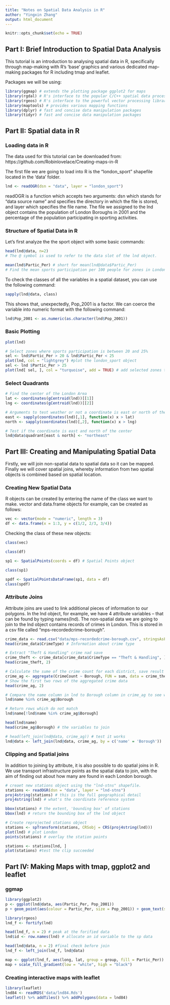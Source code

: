 ```yaml
---
title: "Notes on Spatial Data Analysis in R"
author: "Yingxin Zhang"
output: html_document
---
```


```r
knitr::opts_chunk$set(echo = TRUE)
```

## Part I: Brief Introduction to Spatial Data Analysis
This tutorial is an introduction to analysing spatial data in R, specifically through map-making with R's 'base' graphics and various dedicated map-making packages for R including tmap and leaflet. 

Packages we will be using: 
```r
library(ggmap) # extends the plotting package ggplot2 for maps
library(rgdal) # R's interface to the popular C/C++ spatial data processing library gdal
library(rgeos) # R's interface to the powerful vector processing library geos
library(maptools) # provides various mapping functions
library(dplyr) # fast and concise data manipulation packages
library(tidyr) # fast and concise data manipulation packages
```

## Part II: Spatial data in R

### Loading data in R
The data used for this tutorial can be downloaded from: https://github.com/Robinlovelace/Creating-maps-in-R

The first file we are going to load into R is the "london_sport" shapefile located in the 'data' folder.
```r
lnd <- readOGR(dsn = "data", layer = "london_sport")
```
readOGR is a function which accepts two arguments: dsn which stands for "data source name" and specifies the directory in which the file is stored, and layer which specifies the file name. The file we assigned to the lnd object contains the population of London Boroughs in 2001 and the percentage of the population participating in sporting activities.

### Structure of Spatial Data in R
Let's first analyze the the sport object with some basic commands:
```r
head(lnd@data, n=2)
# The @ symbol is used to refer to the data slot of the lnd object.
```
```r
mean(lnd$Partic_Per) # short for mean(lnd@data$Partic_Per)
# Find the mean sports participation per 100 people for zones in London
```
To check the classes of all the variables in a spatial dataset, you can use the following command: 
```r
sapply(lnd@data, class)
```
This shows that, unexpectedly, Pop_2001 is a factor. We can coerce the variable into numeric format with the following command:
```r
lnd$Pop_2001 <- as.numeric(as.character(lnd$Pop_2001))
```

### Basic Plotting
```r
plot(lnd)
```
```r
# Select zones where sports participation is between 20 and 25%
sel <- lnd$Partic_Per > 20 & lnd$Partic_Per < 25
plot(lnd, col = "lightgrey") #plot the london_sport object
sel <- lnd $Partic_Per > 25
plot(lnd[ sel, ], col = "turquoise", add = TRUE) # add selected zones to map
```
### Select Quadrants
```r
# Find the center of the London Area
lat <- coordinates(gCentroid(lnd))[[1]]
lng <- coordinates(gCentroid(lnd))[[2]]
```
```r
# Arguments to test weather or not a coordinate is east or north of the center 
east <- sapply(coordinates(lnd)[,1], function(x) x > lat)
north <- sapply(coordinates(lnd)[,2], function(x) x > lng)
```
```r
# Test if the coordinate is east and north of the center
lnd@data$quadrant[east & north] <- "northeast"
```

## Part III: Creating and Manipulating Spatial Data
Firstly, we will join non-spatial data to spatial data so it can be mapped. Finally we will cover spatial joins, whereby information from two spatial objects is combined based on spatial location.

### Creating New Spatial Data 
R objects can be created by entering the name of the class we want to make. vector and data.frame objects for example, can be created as follows:
```r
vec <- vector(mode = "numeric", length = 3)
df <- data.frame(x = 1:3, y = c(1/2, 2/3, 3/4))
```
Checking the class of these new objects:
```r
class(vec)
```
```r
class(df)
```
```r
sp1 <- SpatialPoints(coords = df) # Spatial Points object
```
```r
class(sp1)
```
```r
spdf <- SpatialPointsDataFrame(sp1, data = df)
class(spdf)
```
### Attribute Joins
Attribute joins are used to link additional pieces of information to our polygons. In the lnd object, for example, we have 4 attribute variables -- that can be found by typing names(lnd). The non-spatial data we are going to join to the lnd object contains records of crimes in London. This is stored in a csv file called "mps-recordedcrime-borough". 
```r
crime_data <- read.csv("data/mps-recordedcrime-borough.csv", stringsAsFactors = FALSE)
head(crime_data$CrimeType) # Information about crime type
```
```r
# Extract "Theft & Handling" crime nad save
crime_theft <- crime_data[crime_data$CrimeType == "Theft & Handling", ]
head(crime_theft, 2) 
```
```r
# Calculate the sume of the crime count for each district, save result
crime_ag <- aggregate(CrimeCount ~ Borough, FUN = sum, data = crime_theft)
# Show the first two rows of the aggregated crime data
head(crime_ag, 2)
```
```r
# Compare the name column in lnd to Borough column in crime_ag to see which rows match.
lnd$name %in% crime_ag$Borough
```
```r
# Return rows which do not match
lnd$name[!lnd$name %in% crime_ag$Borough]
```
```r
head(lnd$name)
head(crime_ag$Borough) # the variables to join
```
```r
# head(left_join(lnd@data, crime_ag)) # test it works
lnd@data <- left_join(lnd@data, crime_ag, by = c('name' = 'Borough'))
```
### Clipping and Spatial joins
In addition to joining by attribute, it is also possible to do spatial joins in R. We use transport infrastructure points as the spatial data to join, with the aim of finding out about how many are found in each London borough.
```r
# creaet new stations object using the "lnd-stns" shapefile.
stations <- readOGR(dsn = "data", layer = "lnd-stns")
proj4string(stations) # this is the full geographical detail
proj4string(lnd) # what's the coordinate reference system 
```
```r
bbox(stations) # the extent, 'bounding box' of stations
bbox(lnd) # return the bounding box of the lnd object
```
```r
# Create reprojected stations object
stations <- spTransform(stations, CRSobj = CRS(proj4string(lnd)))
plot(lnd) # plot London
points(stations) # overlay the station points
```
```r
stations <- stations[lnd, ]
plot(stations) #test the clip succeeded
```
## Part IV: Making Maps with tmap, ggplot2 and leaflet

### ggmap
```r
library(ggplot2)
p <- ggplot(lnd@data, aes(Partic_Per, Pop_2001))
p + geom_point(aes(colour = Partic_Per, size = Pop_2001)) + geom_text(size = 2, aes(label = name))
```
```r
library(rgeos)
lnd_f <- fortify(lnd)
```
```r
head(lnd_f, n = 2) # peak at the forified data
lnd$id <- row.names(lnd) # allocate an id variable to the sp data
```
```r
head(lnd@data, n = 2) #final check before join 
lnd_f <- left_join(lnd_f, lnd@data)
```
```r
map <- ggplot(lnd_f, aes(long, lat, group = group, fill = Partic_Per)) + geom_polygon() + coord_equal() + labs(x = "Easiting (m)", y = "Northing (m)", fill = "% Sports \nParticipation") + ggtitle("London Sports Participation")
map + scale_fill_gradient(low = "white", high = "black")
```
### Creating interactive maps with leaflet
```r
library(leaflet)
lnd84 <- readRDS('data/lnd84.Rds')
leaflet() %>% addTiles() %>% addPolygons(data = lnd84)
```


